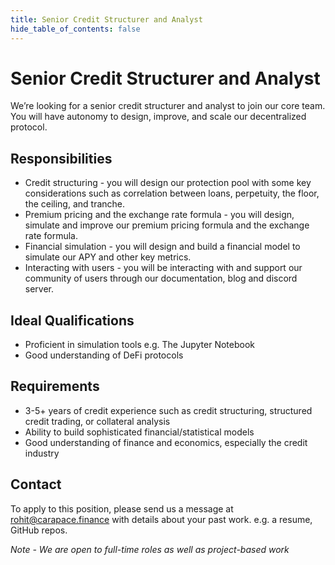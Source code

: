 ```yaml
---
title: Senior Credit Structurer and Analyst
hide_table_of_contents: false
---
```



# Senior Credit Structurer and Analyst

We’re looking for a senior credit structurer and analyst to join our core team. You will have autonomy to design, improve, and scale our decentralized protocol.

## Responsibilities

- Credit structuring - you will design our protection pool with some key considerations such as correlation between loans, perpetuity, the floor, the ceiling, and tranche. 
- Premium pricing and the exchange rate formula - you will design, simulate and improve our premium pricing formula and the exchange rate formula.
- Financial simulation - you will design and build a financial model to simulate our APY and other key metrics.
- Interacting with users - you will be interacting with and support our community of users through our documentation, blog and discord server.

## Ideal Qualifications

- Proficient in simulation tools e.g. The Jupyter Notebook
- Good understanding of DeFi protocols

## Requirements

- 3-5+ years of credit experience such as credit structuring, structured credit trading, or collateral analysis
- Ability to build sophisticated financial/statistical models
- Good understanding of finance and economics, especially the credit industry

## Contact

To apply to this position, please send us a message at rohit@carapace.finance with details about your past work. e.g. a resume, GitHub repos.

_Note - We are open to full-time roles as well as project-based work_
